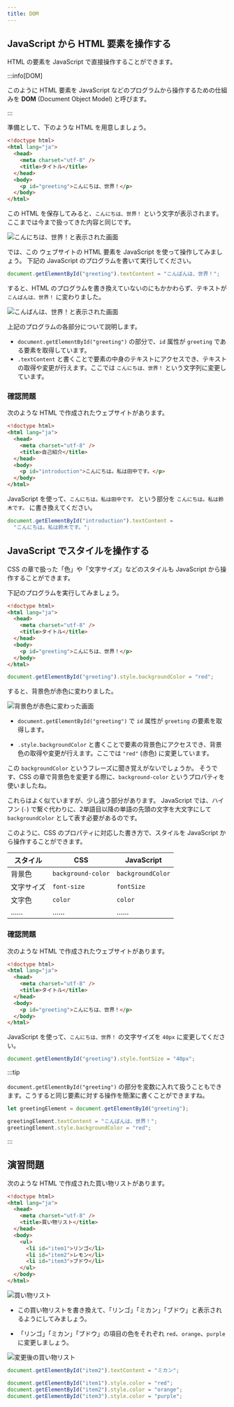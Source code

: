 ```yaml
---
title: DOM
---
```


## JavaScript から HTML 要素を操作する

HTML の要素を JavaScript で直接操作することができます。

:::info[DOM]

このように HTML 要素を JavaScript などのプログラムから操作するための仕組みを **<Term>DOM</Term>** (Document Object Model) と呼びます。

:::

準備として、下のような HTML を用意しましょう。

```html title="HTML のプログラム"
<!doctype html>
<html lang="ja">
  <head>
    <meta charset="utf-8" />
    <title>タイトル</title>
  </head>
  <body>
    <p id="greeting">こんにちは、世界！</p>
  </body>
</html>
```

この HTML を保存してみると、`こんにちは、世界！` という文字が表示されます。
ここまでは今まで扱ってきた内容と同じです。

![こんにちは、世界！と表示された画面](./before-change.jpg)

では、この ウェブサイトの HTML 要素を JavaScript を使って操作してみましょう。
下記の JavaScript のプログラムを書いて実行してください。

```js
document.getElementById("greeting").textContent = "こんばんは、世界！";
```

<ViewSource url={import.meta.url} path="_samples/get-element-by-id" />

すると、HTML のプログラムを書き換えていないのにもかかわらず、テキストが `こんばんは、世界！` に変わりました。

![こんばんは、世界！と表示された画面](./changed-by-dom.jpg)

上記のプログラムの各部分について説明します。

- `document.getElementById("greeting")` の部分で、`id` 属性が `greeting` である要素を取得しています。
- `.textContent` と書くことで要素の中身のテキストにアクセスでき、テキストの取得や変更が行えます。ここでは `こんにちは、世界！` という文字列に変更しています。

### 確認問題

次のような HTML で作成されたウェブサイトがあります。

```html
<!doctype html>
<html lang="ja">
  <head>
    <meta charset="utf-8" />
    <title>自己紹介</title>
  </head>
  <body>
    <p id="introduction">こんにちは。私は田中です。</p>
  </body>
</html>
```

JavaScript を使って、`こんにちは。私は田中です。` という部分を `こんにちは。私は鈴木です。` に書き換えてください。

<Answer title="自己紹介の書き換え">

```js
document.getElementById("introduction").textContent =
  "こんにちは。私は鈴木です。";
```

<ViewSource url={import.meta.url} path="_samples/change-introduction" />

</Answer>

## JavaScript でスタイルを操作する

CSS の章で扱った「色」や「文字サイズ」などのスタイルも JavaScript から操作することができます。

下記のプログラムを実行してみましょう。

```html
<!doctype html>
<html lang="ja">
  <head>
    <meta charset="utf-8" />
    <title>タイトル</title>
  </head>
  <body>
    <p id="greeting">こんにちは、世界！</p>
  </body>
</html>
```

```js
document.getElementById("greeting").style.backgroundColor = "red";
```

<ViewSource url={import.meta.url} path="_samples/css" />

すると、背景色が赤色に変わりました。

![背景色が赤色に変わった画面](./change-style.jpg)

- `document.getElementById("greeting")` で `id` 属性が `greeting` の要素を取得します。

- `.style.backgroundColor` と書くことで要素の背景色にアクセスでき、背景色の取得や変更が行えます。ここでは `"red"` (赤色) に変更しています。

この `backgroundColor` というフレーズに聞き覚えがないでしょうか。
そうです、CSS の章で背景色を変更する際に、`background-color` という<Term type="cssProperty">プロパティ</Term>を使いましたね。

これらはよく似ていますが、少し違う部分があります。
JavaScript では、ハイフン (`-`) で繋ぐ代わりに、2単語目以降の単語の先頭の文字を大文字にして `backgroundColor` として表す必要があるのです。

このように、CSS の<Term type="cssProperty">プロパティ</Term>に対応した書き方で、スタイルを JavaScript から操作することができます。

| スタイル   | CSS                | JavaScript        |
| ---------- | ------------------ | ----------------- |
| 背景色     | `background-color` | `backgroundColor` |
| 文字サイズ | `font-size`        | `fontSize`        |
| 文字色     | `color`            | `color`           |
| ……         | ……                 | ……                |

### 確認問題

次のような HTML で作成されたウェブサイトがあります。

```html
<!doctype html>
<html lang="ja">
  <head>
    <meta charset="utf-8" />
    <title>タイトル</title>
  </head>
  <body>
    <p id="greeting">こんにちは、世界！</p>
  </body>
</html>
```

JavaScript を使って、`こんにちは、世界！` の文字サイズを `40px` に変更してください。

<Answer title="文字サイズの変更">

```js
document.getElementById("greeting").style.fontSize = "40px";
```

<ViewSource url={import.meta.url} path="_samples/change-font-size" />

</Answer>

:::tip

`document.getElementById("greeting")` の部分を変数に入れて扱うこともできます。こうすると同じ要素に対する操作を簡潔に書くことができますね。

```js
let greetingElement = document.getElementById("greeting");

greetingElement.textContent = "こんばんは、世界！";
greetingElement.style.backgroundColor = "red";
```

:::

## 演習問題

次のような HTML で作成された買い物リストがあります。

```html
<!doctype html>
<html lang="ja">
  <head>
    <meta charset="utf-8" />
    <title>買い物リスト</title>
  </head>
  <body>
    <ul>
      <li id="item1">リンゴ</li>
      <li id="item2">レモン</li>
      <li id="item3">ブドウ</li>
    </ul>
  </body>
</html>
```

![買い物リスト](./shopping-list.png)

- この買い物リストを書き換えて、「リンゴ」「ミカン」「ブドウ」と表示されるようにしてみましょう。

- 「リンゴ」「ミカン」「ブドウ」の項目の色をそれぞれ `red`、`orange`、`purple` に変更しましょう。

![変更後の買い物リスト](./changed-shopping-list.png)

<Answer title="買い物リストの書き換え">

```js
document.getElementById("item2").textContent = "ミカン";

document.getElementById("item1").style.color = "red";
document.getElementById("item2").style.color = "orange";
document.getElementById("item3").style.color = "purple";
```

<ViewSource url={import.meta.url} path="_samples/change-shopping-memo" />

</Answer>
